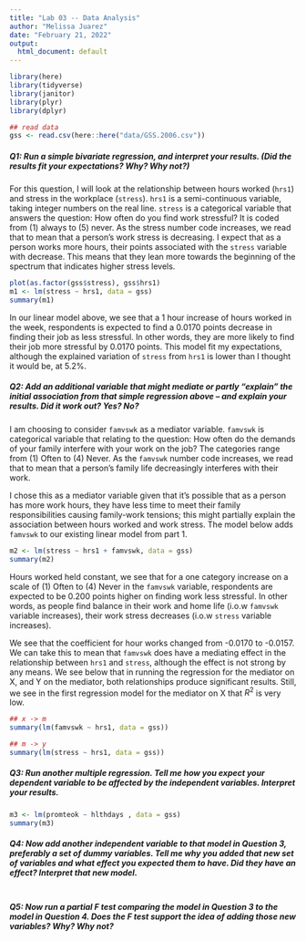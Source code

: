 ```yaml
---
title: "Lab 03 -- Data Analysis"
author: "Melissa Juarez"
date: "February 21, 2022"
output:
  html_document: default
---
```


```r
library(here)
library(tidyverse)
library(janitor)
library(plyr)
library(dplyr)

## read data
gss <- read.csv(here::here("data/GSS.2006.csv"))
```

##### Q1: Run a simple bivariate regression, and interpret your results.  (Did the results fit your expectations?  Why?  Why not?)  

For this question, I will look at the relationship between hours worked (`hrs1`) and stress in the workplace (`stress`).
`hrs1` is a semi-continuous variable, taking integer numbers on the real line. `stress` is a categorical variable that answers the question: How often do you find work stressful? It is coded from (1) always to (5) never. As the stress number code increases, we read that to mean that a person's work stress is decreasing. I expect that as a person works more hours, their points associated with the `stress` variable with decrease. This means that they lean more towards the beginning of the spectrum that indicates higher stress levels.

```r
plot(as.factor(gss$stress), gss$hrs1)
m1 <- lm(stress ~ hrs1, data = gss)
summary(m1)
```

In our linear model above, we see that a 1 hour increase of hours worked in the week, respondents is expected to find a 0.0170 points decrease in finding their job as less stressful. In other words, they are more likely to find their job more stressful by 0.0170 points. This model fit my expectations, although the explained variation of `stress` from `hrs1` is lower than I thought it would be, at 5.2%.

##### Q2: Add an additional variable that might mediate or partly "explain" the initial association from that simple regression above -- and explain your results.  Did it work out?  Yes?  No? 

I am choosing to consider `famvswk` as a mediator variable. `famvswk` is categorical variable that relating to the question: How often do the demands of your family interfere with your work on the job? The categories range from (1) Often to (4) Never. As the `famvswk` number code increases, we read that to mean that a person's family life decreasingly interferes with their work.

I chose this as a mediator variable given that it's possible that as a person has more work hours, they have less time to meet their family responsibilities causing family-work tensions; this might partially explain the association between hours worked and work stress. The model below adds `famvswk` to our existing linear model from part 1.

```r
m2 <- lm(stress ~ hrs1 + famvswk, data = gss)
summary(m2)
```

Hours worked held constant, we see that for a one category increase on a scale of (1) Often to (4) Never in the `famvswk` variable, respondents are expected to be 0.200 points higher on finding work less stressful. In other words, as people find balance in their work and home life (i.o.w `famvswk` variable increases), their work stress decreases (i.o.w `stress` variable increases).

We see that the coefficient for hour works changed from -0.0170 to -0.0157. We can take this to mean that `famvswk` does have a mediating effect in the relationship between `hrs1` and `stress`, although the effect is not strong by any means. We see below that in running the regression for the mediator on X, and Y on the mediator, both relationships produce significant results. Still, we see in the first regression model for the mediator on X that $R^2$ is very low.

```r
## x -> m
summary(lm(famvswk ~ hrs1, data = gss))

## m -> y
summary(lm(stress ~ hrs1, data = gss))

```


##### Q3: Run another multiple regression.  Tell me how you expect your dependent variable to be affected by the independent variables.  Interpret your results.

```r
m3 <- lm(promteok ~ hlthdays , data = gss)
summary(m3)
```


##### Q4: Now add another independent variable to that model in Question 3, preferably a set of dummy variables.  Tell me why you added that new set of variables and what effect you expected them to have.  Did they have an effect?  Interpret that new model. 

```r

```


##### Q5: Now run a partial F test comparing the model in Question 3 to the model in Question 4.  Does the F test support the idea of adding those new variables?  Why?  Why not? 

```r

```

